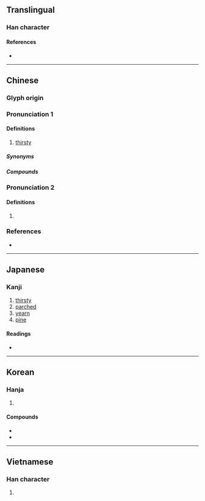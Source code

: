 {{also|渇}}
{{character info}}
==Translingual==

===Han character===
{{Han char|rn=85|rad=水|as=09|sn=12|four=36127|canj=EAPV|ids=⿰氵曷}}

====References====
* {{Han ref|kx=0635.090|dkj=17788|dj=1042.070|hdz=31676.040|uh=6E34|ud=28212|bh=B4F7|bd=46327}}

----

==Chinese==
{{zh-forms}}

===Glyph origin===
{{Han etym}}

===Pronunciation 1===
{{zh-pron
|m=kě
|c=hot3
|h=pfs=hot
|md=kák
|mn=khoah/khat
|mn_note=khoah - vernacular; khat - literary
|mn-t=guah4
|w=4kheq
|ma=y
|mc=1
|oc=1,1
|cat=a
}}

====Definitions====
{{zh-hanzi}}

# [[thirsty]]
#: {{zh-x|口渴|thirsty}}
#: {{zh-x|渴望|to thirst/to long for}}

=====Synonyms=====
{{zh-dial}}

=====Compounds=====
{{zh-der|渴待|渴慕|渴念|渴盼|渴求|渴睡|渴望|頸渴|如饑如渴|口渴|悶悶渴渴|思賢如渴|思渴|怒猊渴驥|忍饑受渴|乾渴|叫渴|愛才若渴|如饑似渴|如飢似渴|盜泉寧渴|渴驥奔泉|渴仰|求才若渴|渴澤|消渴症|渴而穿井|止渴飲鴆|望梅消渴|渴雨|求賢若渴|相如病渴|渴睡漢|渴欲|渴筆|渴懷|生津止渴|求賢如渴|渴想|焦渴|止渴|渴飲飢餐|渴烏|消渴|渴葬|止渴思梅|渴賞|望梅止渴|渴病|援溺振渴|解渴|說梅止渴|飢渴交迫|飢渴交攻|飢渴|臨渴穿井|臨渴掘井|飢餐渴飲|飲鴆止渴}}

===Pronunciation 2===
{{zh-pron
|m=jié
|c=kit3
|mc=2
|oc=n,2
|cat=v
}}

====Definitions====
{{zh-hanzi}}

# {{lb|zh|obsolete}} {{zh-alt-form|竭|to use up; to exhaust}}

===References===
* {{R:yue:mfccd}}

{{zh-cat|Beginning}}

----

==Japanese==
{{ja-kanji forms|渇|渴}}

===Kanji===
{{ja-kanji|grade=|rs=水09|shin=渇}}

# [[thirsty]]
# [[parched]]
# [[yearn]]
# [[pine]]

====Readings====
* {{ja-readings|on=かつ, かち, けつ, げち, かい|kun=かわ-く}}

----

==Korean==

===Hanja===
{{ko-hanja|목마르다|목마를|갈}}

# {{hanja form of|갈|[[thirsty]]}}

====Compounds====
* {{ko-l|갈증|[[thirst]]|渴症}}
* {{ko-l|갈망|a [[longing]]|渴望}}

----

==Vietnamese==

===Han character===
{{vi-readings|reading=khát, kiệt, hạt|rs=水09}}

# {{rfdef|vi|sort=水09}}